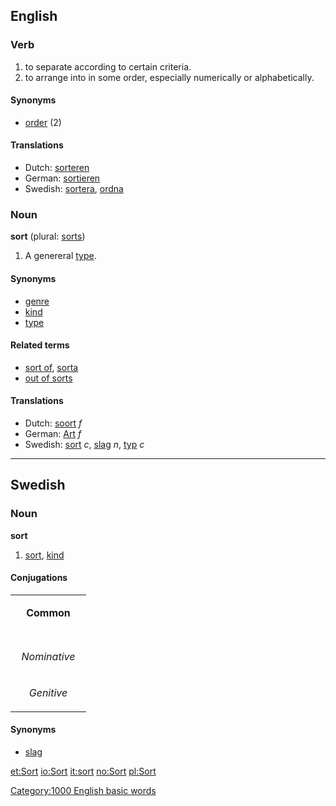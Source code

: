 ==English==

===Verb===
{{en-infl-reg-consonant|sort||}}
# to separate according to certain criteria.
# to arrange into in some order, especially numerically or alphabetically.

====Synonyms====
*[[order]] (2)

====Translations====
*Dutch: [[sorteren]]
*German: [[sortieren]]
*Swedish: [[sortera]], [[ordna]]

===Noun===
'''sort''' (plural: [[sorts]])
# A genereral [[type]].

====Synonyms====
*[[genre]]
*[[kind]]
*[[type]]

====Related terms====
*[[sort of]], [[sorta]]
*[[out of sorts]]

====Translations====
*Dutch: [[soort]] ''f''
*German: [[Art]] ''f''
*Swedish: [[sort#Swedish|sort]] ''c'', [[slag#Swedish|slag]] ''n'', [[typ]] ''c''

----

==Swedish==
===Noun===
'''sort'''
#[[sort#English|sort]], [[kind]]

====Conjugations====
{| border=1 cellspacing=0 
| bgcolor=#FFFFF0 colspan=5 align=center | '''Common''' 
|- 
|- bgcolor=#FFFFF0 align=center 
! rowspan=2 | 
| colspan=2 width=105 | ''Singular'' 
| colspan=2 | ''Plural'' 
|- bgcolor=#FFFFF0 align=center 
| width=105 | ''Indefinite'' 
| width=105 | ''Definite'' 
| width=105 | ''Indefinite'' 
|  width=105 | ''Definite'' 
|- align=center 
| width=105 bgcolor=#FFFFF0 | ''Nominative'' 
| [[sort]] 
| [[sorten]] 
| [[sorter]] 
| [[sorterna]] 
|- align=center 
| width=105 bgcolor=#FFFFF0 | ''Genitive'' 
| [[sorts]] 
| [[sortens]] 
| [[sorters]] 
| [[sorternas]] 
|} 
====Synonyms====
*[[slag#Swedish|slag]]

[[Category:1000 English basic words]]

[[et:Sort]]
[[io:Sort]]
[[it:sort]]
[[no:Sort]]
[[pl:Sort]]